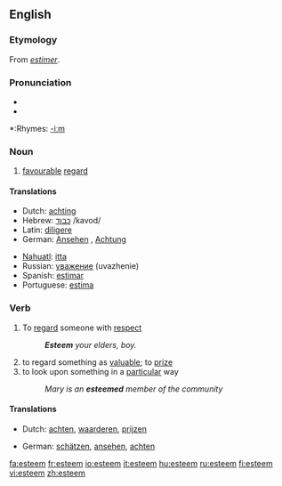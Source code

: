 ==English==

===Etymology===
From {{MF.}} ''[[estimer]]''.

===Pronunciation===
* {{IPA|[ɛsˈtim]}}
*{{audio|en-us-esteem.ogg|Audio (US)}}

*:Rhymes: [[Rhymes:English:-iːm|-iːm]]

===Noun===
{{en-noun|-}}

# [[favourable]] [[regard]]

====Translations====
{{top}}
*Dutch: [[achting]] {{f}}
*Hebrew: [[כבוד]] /kavod/
*Latin: [[diligere]]
*German: [[Ansehen]] {{n}}, [[Achtung]] {{f}}
{{mid}}
*[[Nahuatl]]: [[itta]]
*Russian: [[уважение]] (uvazhenie)
*Spanish: [[estimar]]
*Portuguese: [[estima]]
{{bottom}}

===Verb===
{{en-verb}}

# To [[regard]] someone with [[respect]]
#:'''''Esteem''' your elders, boy.''
# to regard something as [[valuable]]; to [[prize]]
# to look upon something in a [[particular]] way
#:''Mary is an '''esteemed''' member of the community''

====Translations====
{{top}}
*Dutch: [[achten]], [[waarderen]], [[prijzen]]
{{mid}}
*German: [[schätzen]], [[ansehen]], [[achten]]
{{bottom}}

[[fa:esteem]]
[[fr:esteem]]
[[io:esteem]]
[[it:esteem]]
[[hu:esteem]]
[[ru:esteem]]
[[fi:esteem]]
[[vi:esteem]]
[[zh:esteem]]